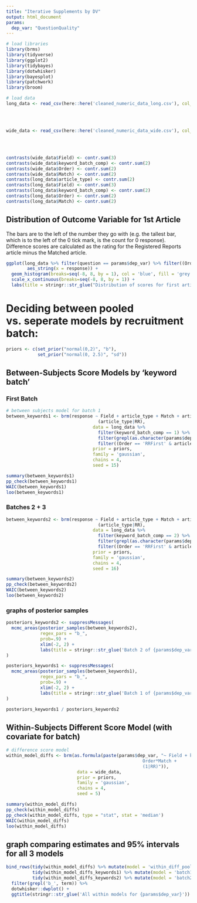```yaml
---
title: "Iterative Supplements by DV"
output: html_document
params:
  dep_var: "QuestionQuality"
---
```


```r
# load libraries
library(brms)
library(tidyverse)
library(ggplot2)
library(tidybayes)
library(dotwhisker)
library(bayesplot)
library(patchwork)
library(broom)

# load data
long_data <- read_csv(here::here('cleaned_numeric_data_long.csv'), col_types = cols(article_type = col_factor(),
                                                                                    Field = col_factor(),
                                                                                    Match = col_factor(),
                                                                                    Order = col_factor(),
                                                                                    keyword_batch_comp = col_factor()))
wide_data <- read_csv(here::here('cleaned_numeric_data_wide.csv'), col_types = cols(Field = col_factor(),
                                                                                    Match = col_factor(),
                                                                                    Order = col_factor(),
                                                                                    keyword_batch_comp = col_factor()))

contrasts(wide_data$Field) <- contr.sum(3)
contrasts(wide_data$keyword_batch_comp) <- contr.sum(2)
contrasts(wide_data$Order) <- contr.sum(2)
contrasts(wide_data$Match) <- contr.sum(2)
contrasts(long_data$article_type) <- contr.sum(2)
contrasts(long_data$Field) <- contr.sum(3)
contrasts(long_data$keyword_batch_comp) <- contr.sum(2)
contrasts(long_data$Order) <- contr.sum(2)
contrasts(long_data$Match) <- contr.sum(2)
```

## Distribution of Outcome Variable for 1st Article

The bars are to the left of the number they go with (e.g. the tallest bar, which is to the left of the 0 tick mark, is the count for 0 response). Difference scores are calculated as the rating for the Registered Reports article minus the Matched article. 

```r
ggplot(long_data %>% filter(question == params$dep_var) %>% filter((Order == 'RRFirst' & article_type == 'RR') | (Order == 'RRSecond' & article_type == 'nonRR')), 
        aes_string(x = response)) +
  geom_histogram(breaks=seq(-8, 8, by = 1), col = 'blue', fill = 'grey') +
  scale_x_continuous(breaks=seq(-8, 8, by = 1)) +
  labs(title = stringr::str_glue("Distribution of scores for first article on question: {params$dep_var}"))
```

# Deciding between pooled vs. seperate models by recruitment batch:

```r
priors <- c(set_prior("normal(0,2)", "b"),
            set_prior("normal(0, 2.5)", "sd"))
```


## Between-Subjects Score Models by 'keyword batch'

### First Batch
```r

# between subjects model for batch 1
between_keywords1 <- brm(response ~ Field + article_type + Match + article_type*Match +
                                   (article_type|RR),
                                 data = long_data %>% 
                                   filter(keyword_batch_comp == 1) %>%
                                   filter(grepl(as.character(params$dep_var), question)) %>% 
                                   filter((Order == 'RRFirst' & article_type == 'RR') | (Order == 'RRSecond' & article_type == 'nonRR')),
                                 prior = priors,
                                 family = 'gaussian',
                                 chains = 4,
                                 seed = 15)
```

```r
summary(between_keywords1)
pp_check(between_keywords1)
WAIC(between_keywords1)
loo(between_keywords1)
```

### Batches 2 + 3

``` r
between_keywords2 <- brm(response ~ Field + article_type + Match + article_type*Match +
                                   (article_type|RR),
                                 data = long_data %>% 
                                   filter(keyword_batch_comp == 2) %>%
                                   filter(grepl(as.character(params$dep_var), question)) %>% 
                                   filter((Order == 'RRFirst' & article_type == 'RR') | (Order == 'RRSecond' & article_type == 'nonRR')),
                                 prior = priors,
                                 family = 'gaussian',
                                 chains = 4,
                                 seed = 16)
```

```r
summary(between_keywords2)
pp_check(between_keywords2)
WAIC(between_keywords2)
loo(between_keywords2)
```

### graphs of posterior samples
```r
posteriors_keywords2 <- suppressMessages( 
  mcmc_areas(posterior_samples(between_keywords2),
             regex_pars = "b_",
             prob=.9) +
             xlim(-2, 2) +
             labs(title = stringr::str_glue('Batch 2 of {params$dep_var}'))
)

posteriors_keywords1 <- suppressMessages( 
  mcmc_areas(posterior_samples(between_keywords1),
             regex_pars = "b_",
             prob=.9) +
             xlim(-2, 2) +
             labs(title = stringr::str_glue('Batch 1 of {params$dep_var}'))
)

posteriors_keywords1 / posteriors_keywords2
```


## Within-Subjects Different Score Model (with covariate for batch)

```r

# difference score model
within_model_diffs <- brm(as.formula(paste(params$dep_var, "~ Field + keyword_batch_comp + Order + Match +
                                                    Order*Match +
                                                    (1|RR)")),
                           data = wide_data,
                           prior = priors, 
                           family = 'gaussian',
                           chains = 4,
                           seed = 5)
```

```r
summary(within_model_diffs)
pp_check(within_model_diffs)
pp_check(within_model_diffs, type = "stat", stat = 'median')
WAIC(within_model_diffs)
loo(within_model_diffs)
```

## graph comparing estimates and 95% intervals for all 3 models
```r
bind_rows(tidy(within_model_diffs) %>% mutate(model = 'within_diff_pooled'),
          tidy(within_model_diffs_keywords1) %>% mutate(model = 'batch1'),
          tidy(within_model_diffs_keywords2) %>% mutate(model = 'batch2')) %>%
  filter(grepl('b_', term)) %>%
  dotwhisker::dwplot() +
  ggtitle(stringr::str_glue('All within models for {params$dep_var}'))
```








